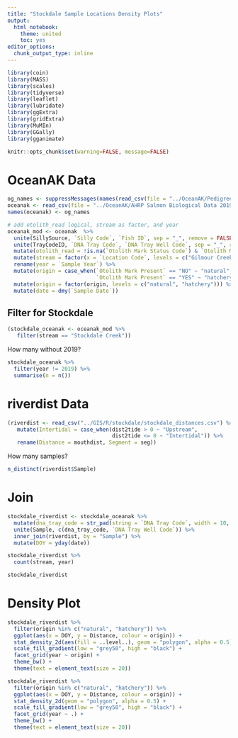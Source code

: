 ```yaml
---
title: "Stockdale Sample Locations Density Plots"
output:
  html_notebook:
    theme: united
    toc: yes
editor_options: 
  chunk_output_type: inline
---
```


```r
library(coin)
library(MASS)
library(scales)
library(tidyverse)
library(leaflet)
library(lubridate)
library(ggExtra)
library(gridExtra)
library(MuMIn)
library(GGally)
library(gganimate)

knitr::opts_chunk$set(warning=FALSE, message=FALSE)
```


# OceanAK Data
```r
og_names <- suppressMessages(names(read_csv(file = "../OceanAK/PedigreeData_AHRP - Salmon Biological Data 2_PWS_2013-2018_no_otoliths.csv", progress = FALSE)))
oceanak <- read_csv(file = "../OceanAK/AHRP Salmon Biological Data 20191119_1053.csv")
names(oceanak) <- og_names

# add otolith_read logical, stream as factor, and year
oceanak_mod <- oceanak  %>% 
  unite(SillySource, `Silly Code`, `Fish ID`, sep = "_", remove = FALSE) %>% 
  unite(TrayCodeID, `DNA Tray Code`, `DNA Tray Well Code`, sep = "_", remove = FALSE) %>% 
  mutate(otolith_read = !is.na(`Otolith Mark Status Code`) & `Otolith Mark Status Code` != "n") %>% 
  mutate(stream = factor(x = `Location Code`, levels = c("Gilmour Creek", "Paddy Creek", "Erb Creek", "Hogan Creek", "Stockdale Creek"))) %>% 
  rename(year = `Sample Year`) %>% 
  mutate(origin = case_when(`Otolith Mark Present` == "NO" ~ "natural",
                            `Otolith Mark Present` == "YES" ~ "hatchery")) %>% 
  mutate(origin = factor(origin, levels = c("natural", "hatchery"))) %>% 
  mutate(date = dmy(`Sample Date`))
```

## Filter for Stockdale
```r
(stockdale_oceanak <- oceanak_mod %>% 
   filter(stream == "Stockdale Creek"))
```

How many without 2019?
```r
stockdale_oceanak %>% 
  filter(year != 2019) %>% 
  summarise(n = n())
```


# riverdist Data

```r
(riverdist <- read_csv("../GIS/R/stockdale/stockdale_distances.csv") %>% 
   mutate(Intertidal = case_when(dist2tide > 0 ~ "Upstream",
                                 dist2tide <= 0 ~ "Intertidal")) %>% 
   rename(Distance = mouthdist, Segment = seg))
```

How many samples?
```r
n_distinct(riverdist$Sample)
```

# Join
```r
stockdale_riverdist <- stockdale_oceanak %>% 
  mutate(dna_tray_code = str_pad(string = `DNA Tray Code`, width = 10, side = "left", pad = "0")) %>% 
  unite(Sample, c(dna_tray_code, `DNA Tray Well Code`)) %>% 
  inner_join(riverdist, by = "Sample") %>% 
  mutate(DOY = yday(date))

stockdale_riverdist %>% 
  count(stream, year)
```

```r
stockdale_riverdist
```


# Density Plot

```r
stockdale_riverdist %>% 
  filter(origin %in% c("natural", "hatchery")) %>% 
  ggplot(aes(x = DOY, y = Distance, colour = origin)) +
  stat_density_2d(aes(fill = ..level..), geom = "polygon", alpha = 0.5) +
  scale_fill_gradient(low = "grey50", high = "black") +
  facet_grid(year ~ origin) +
  theme_bw() +
  theme(text = element_text(size = 20))
```

```r
stockdale_riverdist %>% 
  filter(origin %in% c("natural", "hatchery")) %>% 
  ggplot(aes(x = DOY, y = Distance, colour = origin)) +
  stat_density_2d(geom = "polygon", alpha = 0.5) +
  scale_fill_gradient(low = "grey50", high = "black") +
  facet_grid(year ~ .) +
  theme_bw() +
  theme(text = element_text(size = 20))
```